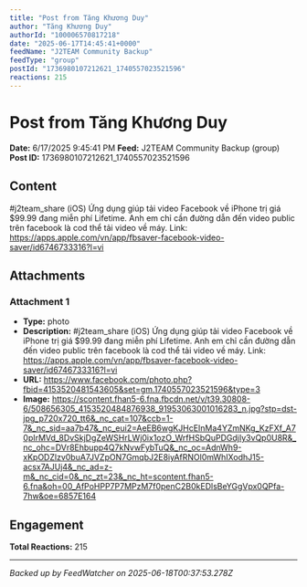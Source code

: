 ```yaml
---
title: "Post from Tăng Khương Duy"
author: "Tăng Khương Duy"
authorId: "100006570817218"
date: "2025-06-17T14:45:41+0000"
feedName: "J2TEAM Community Backup"
feedType: "group"
postId: "1736980107212621_1740557023521596"
reactions: 215
---
```


# Post from Tăng Khương Duy

**Date:** 6/17/2025 9:45:41 PM
**Feed:** J2TEAM Community Backup (group)
**Post ID:** 1736980107212621_1740557023521596

## Content

#j2team_share
(iOS) Ứng dụng giúp tải video Facebook về iPhone trị giá $99.99 đang miễn phí Lifetime. Anh em chỉ cần đường dẫn đến video public trên facebook là cod thể tải video về máy.
Link: https://apps.apple.com/vn/app/fbsaver-facebook-video-saver/id6746733316?l=vi

## Attachments

### Attachment 1
- **Type:** photo
- **Description:** #j2team_share
(iOS) Ứng dụng giúp tải video Facebook về iPhone trị giá $99.99 đang miễn phí Lifetime. Anh em chỉ cần đường dẫn đến video public trên facebook là cod thể tải video về máy.
Link: https://apps.apple.com/vn/app/fbsaver-facebook-video-saver/id6746733316?l=vi
- **URL:** https://www.facebook.com/photo.php?fbid=4153520481543605&set=gm.1740557023521596&type=3
- **Image:** https://scontent.fhan5-6.fna.fbcdn.net/v/t39.30808-6/508656305_4153520484876938_91953063001016283_n.jpg?stp=dst-jpg_p720x720_tt6&_nc_cat=107&ccb=1-7&_nc_sid=aa7b47&_nc_eui2=AeEB6wgKJHcEInMa4YZmNKg_KzFXf_A70pIrMVd_8DvSkjDgZeWSHrLWj0ix1ozO_WrfHSbQuPDGdjIy3vQp0U8R&_nc_ohc=DVr8Ehbupp4Q7kNvwFybTuQ&_nc_oc=AdnWh9-xKpODZlzv0buA7JVZpON7GmqbJ2E8iyAfRNOl0mWhIXodhJ15-acsx7AJUj4&_nc_ad=z-m&_nc_cid=0&_nc_zt=23&_nc_ht=scontent.fhan5-6.fna&oh=00_AfPoHPP7P7MPzM7f0penC2B0kEDlsBeYGgVpx0QPfa-7hw&oe=6857E164

## Engagement

**Total Reactions:** 215

---
*Backed up by FeedWatcher on 2025-06-18T00:37:53.278Z*
